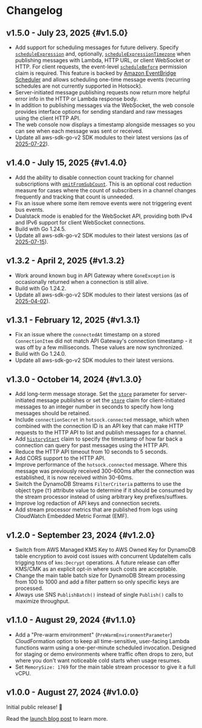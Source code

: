 # Changelog

## v1.5.0 - July 23, 2025 {#v1.5.0}

- Add support for scheduling messages for future delivery. Specify [`scheduleExpression`](../server-api/publish-messages.mdx#message-format.scheduleExpression) and, optionally, [`scheduleExpressionTimezone`](../server-api/publish-messages.mdx#message-format.scheduleExpressionTimezone) when publishing messages with Lambda, HTTP URL, or client WebSocket or HTTP. For client requests, the event-level [`scheduleBefore`](../connections/claims.mdx#channels.messages.scheduleBefore) permission claim is required. This feature is backed by [Amazon EventBridge Scheduler](https://docs.aws.amazon.com/eventbridge/latest/userguide/using-eventbridge-scheduler.html) and allows scheduling one-time message events (recurring schedules are not currently supported in Hotsock).
- Server-initiated message publishing requests now return more helpful error info in the HTTP or Lambda response body.
- In addition to publishing messages via the WebSocket, the web console provides interface options for sending standard and raw messages using the client HTTP API.
- The web console now displays a timestamp alongside messages so you can see when each message was sent or received.
- Update all aws-sdk-go-v2 SDK modules to their latest versions (as of [2025-07-22](https://github.com/aws/aws-sdk-go-v2/releases/tag/release-2025-07-22)).

## v1.4.0 - July 15, 2025 {#v1.4.0}

- Add the ability to disable connection count tracking for channel subscriptions with [`omitFromSubCount`](../connections/claims.mdx#channels.omitFromSubCount). This is an optional cost reduction measure for cases where the count of subscribers in a channel changes frequently and tracking that count is unneeded.
- Fix an issue where some item remove events were not triggering event bus events.
- Dualstack mode is enabled for the WebSocket API, providing both IPv4 and IPv6 support for client WebSocket connections.
- Build with Go 1.24.5.
- Update all aws-sdk-go-v2 SDK modules to their latest versions (as of [2025-07-15](https://github.com/aws/aws-sdk-go-v2/releases/tag/release-2025-07-15)).

## v1.3.2 - April 2, 2025 {#v1.3.2}

- Work around known bug in API Gateway where `GoneException` is occasionally returned when a connection is still alive.
- Build with Go 1.24.2.
- Update all aws-sdk-go-v2 SDK modules to their latest versions (as of [2025-04-02](https://github.com/aws/aws-sdk-go-v2/releases/tag/release-2025-04-02)).

## v1.3.1 - February 12, 2025 {#v1.3.1}

- Fix an issue where the `connectedAt` timestamp on a stored `ConnectionItem` did not match API Gateway's connection timestamp - it was off by a few milliseconds. These values are now synchronized.
- Build with Go 1.24.0.
- Update all aws-sdk-go-v2 SDK modules to their latest versions.

## v1.3.0 - October 14, 2024 {#v1.3.0}

- Add long-term message storage. Set the [`store`](../server-api/publish-messages.mdx#message-format.store) parameter for server-initiated message publishes or set the [`store`](../connections/claims.mdx#channels.messages.store) claim for client-initiated messages to an integer number in seconds to specify how long messages should be retained.
- Include `connectionSecret` in `hotsock.connected` message, which when combined with the connection ID is an API key that can make HTTP requests to the HTTP API to list and publish messages for a channel.
- Add [`historyStart`](../connections/claims.mdx#channels.historyStart) claim to specify the timestamp of how far back a connection can query for past messages using the HTTP API.
- Reduce the HTTP API timeout from 10 seconds to 5 seconds.
- Add CORS support to the HTTP API.
- Improve performance of the `hotsock.connected` message. Where this message was previously received 300-600ms after the connection was established, it is now received within 30-60ms.
- Switch the DynamoDB Streams `FilterCriteria` patterns to use the object type (`T`) attribute value to determine if it should be consumed by the stream processor instead of using arbitrary key prefixes/suffixes.
- Improve log redaction of API keys and connection secrets.
- Add stream processor metrics that are published from logs using CloudWatch Embedded Metric Format (EMF).

## v1.2.0 - September 23, 2024 {#v1.2.0}

- Switch from AWS Managed KMS Key to AWS Owned Key for DynamoDB table encryption to avoid cost issues with concurrent UpdateItem calls trigging tons of `kms:Decrypt` operations. A future release can offer KMS/CMK as an explicit opt-in where such costs are acceptable.
- Change the main table batch size for DynamoDB Stream processing from 100 to 1000 and add a filter pattern so only specific keys are processed.
- Always use SNS `PublishBatch()` instead of single `Publish()` calls to maximize throughput.

## v1.1.0 - August 29, 2024 {#v1.1.0}

- Add a "Pre-warm environment" (`PreWarmEnvironmentParameter`) CloudFormation option to keep all time-sensitive, user-facing Lambda functions warm using a one-per-minute scheduled invocation. Designed for staging or demo environments where traffic often drops to zero, but where you don't want noticeable cold starts when usage resumes.
- Set `MemorySize: 1769` for the main table stream processor to give it a full vCPU.

## v1.0.0 - August 27, 2024 {#v1.0.0}

Initial public release! 🎉

Read the [launch blog post](/blog/hotsock-v1.0/) to learn more.
